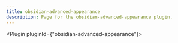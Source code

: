 ---
title: obsidian-advanced-appearance
description: Page for the obsidian-advanced-appearance plugin.
---


<Plugin pluginId={"obsidian-advanced-appearance"}></Plugin>